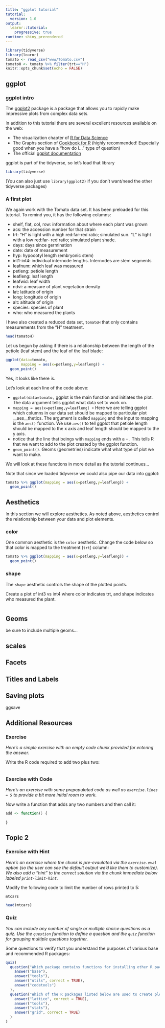 ```yaml
---
title: "ggplot tutorial"
tutorial:
  version: 1.0
output: 
  learnr::tutorial:
    progressive: true
runtime: shiny_prerendered
---
```


```r
library(tidyverse)
library(learnr)
tomato <- read_csv("www/Tomato.csv")
tomatoH <- tomato %>% filter(trt=="H")
knitr::opts_chunk$set(echo = FALSE)
```


## ggplot

### ggplot intro

The [ggplot2](http://ggplot2.org) package is a package that allows you to rapidly make impressive plots from complex data sets.

In addition to this tutorial there are several excellent resources available on the web:

* The visualization chapter of [R for Data Science](http://r4ds.had.co.nz/data-visualisation.html)
* The Graphs section of [Cookbook for R](http://www.cookbook-r.com/Graphs/) (highly recommended! Especially good when you have a "how do I..." type of question)
* The official [ggplot documentation](http://ggplot2.tidyverse.org/reference/)

ggplot is part of the tidyverse, so let's load that library
```r
library(tidyverse)
```
(You can also just use `library(ggplot2)` if you don't want/need the other tidyverse packages)

### A first plot

We again work with the Tomato data set.  It has been preloaded for this tutorial.  To remind you, it has the following columns: 

* shelf, flat, col, row: information about where each plant was grown
* acs: the accession number for that strain
* trt: "H" is light with a high red:far\-red ratio; simulated sun.  "L" is light with a low red:far\- red ratio; simulated plant shade.
* days: days since germination
* date: date of measurement
* hyp: hypocotyl length (embryonic stem)
* int1-int4: individual internode lengths. Internodes are stem segments
* leafnum: which leaf was measured
* petleng: petiole length
* leafleng: leaf length
* leafwid: leaf width
* ndvi: a measure of plant vegetation density
* lat: latitude of origin
* long: longitude of origin
* alt: altitude of origin
* species: species of plant
* who: who measured the plants

I have also created a reduced data set, `tomatoH` that only contains measurements from the "H" treatment.
```r
head(tomatoH)
```

Let us begun by asking if there is a relationship between the length of the petiole (leaf stem) and the leaf of the leaf blade:

```r
ggplot(data=tomato, 
       mapping = aes(x=petleng,y=leafleng)) +
  geom_point()
```

Yes, it looks like there is.  

Let's look at each line of the code above:

* `ggplot(data=tomato, ` ggplot is the main function and initiates the plot.  The data argument tells ggplot what data set to work on.
* `mapping = aes(x=petleng,y=leafleng) + ` Here we are telling ggplot which columns in our data set should be mapped to particular plot __aes__thetics.  The argument is called `mapping` and the input to mapping is the `aes()` function.  We use `aes()` to tell ggplot that petiole length should be mapped to the x axis and leaf length should be mapped to the y axis.
* notice that the line that beings with `mapping` ends with a `+` .  This tells R that we want to add to the plot created by the ggplot function.
* `geom_point()`.  Geoms (geometries) indicate what what type of plot we want to make.

We will look at these functions in more detail as the tutorial continues...

Note that since we loaded tidyverse we could also pipe our data into ggplot:

```r
tomato %>% ggplot(mapping = aes(x=petleng,y=leafleng)) +
  geom_point()
```

## Aesthetics

In this section we will explore aesthetics.  As noted above, aesthetics control the relationship between your data and plot elements.

### color

One common aesthetic is the `color` aesthetic.  Change the code below so that color is mapped to the treatment (`trt`) column:

```r
tomato %>% ggplot(mapping = aes(x=petleng,y=leafleng)) +
  geom_point()
```

### shape

The `shape` aesthetic controls the shape of the plotted points.  

Create a plot of int3 vs int4 where color indicates trt, and shape indicates who measured the plant.

```r

```





## Geoms

be sure to include multiple geoms...

## scales

## Facets

## Titles and Labels

## Saving plots 

ggsave

## Additional Resources



### Exercise 

*Here's a simple exercise with an empty code chunk provided for entering the answer.*

Write the R code required to add two plus two:

```r

```

### Exercise with Code

*Here's an exercise with some prepopulated code as well as `exercise.lines = 5` to provide a bit more initial room to work.*

Now write a function that adds any two numbers and then call it:

```r
add <- function() {
  
}
```

## Topic 2

### Exercise with Hint

*Here's an exercise where the chunk is pre-evaulated via the `exercise.eval` option (so the user can see the default output we'd like them to customize). We also add a "hint" to the correct solution via the chunk immediate below labeled `print-limit-hint`.*

Modify the following code to limit the number of rows printed to 5:

```r
mtcars
```

```r
head(mtcars)
```

### Quiz

*You can include any number of single or multiple choice questions as a quiz. Use the `question` function to define a question and the `quiz` function for grouping multiple questions together.*

Some questions to verify that you understand the purposes of various base and recommended R packages:

```r
quiz(
  question("Which package contains functions for installing other R packages?",
    answer("base"),
    answer("tools"),
    answer("utils", correct = TRUE),
    answer("codetools")
  ),
  question("Which of the R packages listed below are used to create plots?",
    answer("lattice", correct = TRUE),
    answer("tools"),
    answer("stats"),
    answer("grid", correct = TRUE)
  )
)
```

